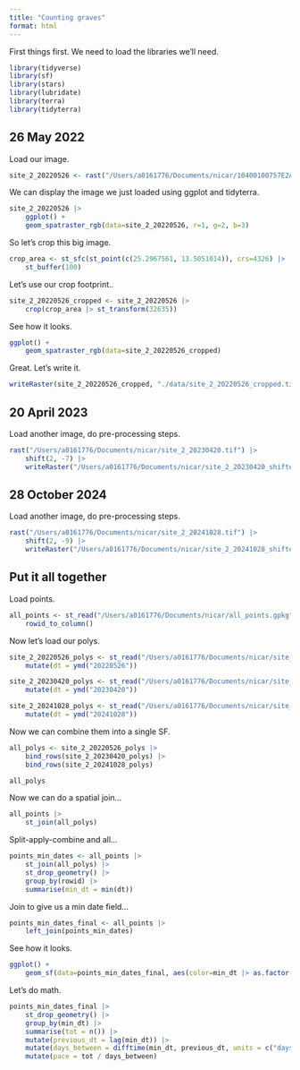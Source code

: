 ```yaml
---
title: "Counting graves"
format: html
---
```


First things first. We need to load the libraries we'll need.

```r
library(tidyverse)
library(sf)
library(stars)
library(lubridate)
library(terra)
library(tidyterra)
```

## 26 May 2022

Load our image.

```r
site_2_20220526 <- rast("/Users/a0161776/Documents/nicar/10400100757E2A00 3.tif")
```

We can display the image we just loaded using ggplot and tidyterra.

```r
site_2_20220526 |>
    ggplot() +
    geom_spatraster_rgb(data=site_2_20220526, r=1, g=2, b=3)
```

So let's crop this big image.

```r
crop_area <- st_sfc(st_point(c(25.2967561, 13.5051014)), crs=4326) |>
    st_buffer(100)
```

Let's use our crop footprint..

```r
site_2_20220526_cropped <- site_2_20220526 |>
    crop(crop_area |> st_transform(32635))
```

See how it looks.

```r
ggplot() + 
    geom_spatraster_rgb(data=site_2_20220526_cropped)
```

Great. Let's write it.

```r
writeRaster(site_2_20220526_cropped, "./data/site_2_20220526_cropped.tif")
```

## 20 April 2023

Load another image, do pre-processing steps.

```r
rast("/Users/a0161776/Documents/nicar/site_2_20230420.tif") |>
    shift(2, -7) |>
    writeRaster("/Users/a0161776/Documents/nicar/site_2_20230420_shifted.tif", overwrite=TRUE)
```

## 28 October 2024

Load another image, do pre-processing steps.

```r
rast("/Users/a0161776/Documents/nicar/site_2_20241028.tif") |>
    shift(2, -9) |>
    writeRaster("/Users/a0161776/Documents/nicar/site_2_20241028_shifted.tif", overwrite=TRUE)
```

## Put it all together

Load points.

```r
all_points <- st_read("/Users/a0161776/Documents/nicar/all_points.gpkg") |>
    rowid_to_column()
```

Now let's load our polys.

```r
site_2_20220526_polys <- st_read("/Users/a0161776/Documents/nicar/site_2_20220526_polys.geojson") |>
    mutate(dt = ymd("20220526"))

site_2_20230420_polys <- st_read("/Users/a0161776/Documents/nicar/site_2_20230420_polys.geojson") |>
    mutate(dt = ymd("20230420"))

site_2_20241028_polys <- st_read("/Users/a0161776/Documents/nicar/site_2_20241028_polys.geojson") |>
    mutate(dt = ymd("20241028"))
```

Now we can combine them into a single SF.

```r
all_polys <- site_2_20220526_polys |>
    bind_rows(site_2_20230420_polys) |>
    bind_rows(site_2_20241028_polys)

all_polys
```

Now we can do a spatial join...

```r
all_points |>
    st_join(all_polys)
```

Split-apply-combine and all...

```r
points_min_dates <- all_points |>
    st_join(all_polys) |>
    st_drop_geometry() |>
    group_by(rowid) |>
    summarise(min_dt = min(dt))
```

Join to give us a min date field...

```r
points_min_dates_final <- all_points |>
    left_join(points_min_dates)
```

See how it looks.

```r
ggplot() + 
    geom_sf(data=points_min_dates_final, aes(color=min_dt |> as.factor()))
```

Let's do math.

```r
points_min_dates_final |>
    st_drop_geometry() |>
    group_by(min_dt) |>
    summarise(tot = n()) |>
    mutate(previous_dt = lag(min_dt)) |>
    mutate(days_between = difftime(min_dt, previous_dt, units = c("days")) |> as.integer()) |>
    mutate(pace = tot / days_between)
```
